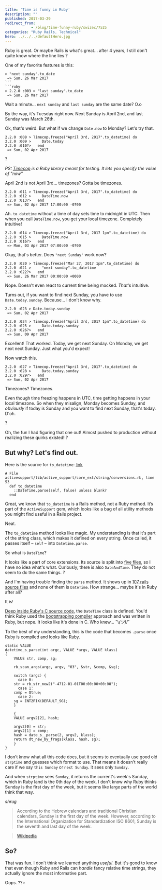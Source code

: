 ```yaml
---
title: 'Time is funny in Ruby'
description: ""
published: 2017-03-29
redirect_from: 
            - /blog/time-funny-ruby/swizec/7525
categories: "Ruby Rails, Technical"
hero: ../../../defaultHero.jpg
---
```

Ruby is great. Or maybe Rails is what&#x27;s great… after 4 years, I still don&#x27;t quite know where the line lies ?



One of my favorite features is this:



````
> "next sunday".to_date
 => Sun, 26 Mar 2017 
```
```ruby
> 2.2.0 :003 > "last sunday".to_date
 => Sun, 26 Mar 2017 
````



Wait a minute… `next sunday` and `last sunday` are the same date? O.o



By the way, it&#x27;s Tuesday right now. Next Sunday is April 2nd, and last Sunday was March 26th.



Ok, that&#x27;s weird. But what if we change `Date.now` to Monday? Let&#x27;s try that.



```
2.2.0 :008 > Timecop.freeze("April 3rd, 2017".to_datetime) do
2.2.0 :009 >     Date.today
2.2.0 :010?>   end
 => Sun, 02 Apr 2017  
```



?



_PS: [Timecop](https://github.com/travisjeffery/timecop) is a Ruby library meant for testing. It lets you specify the value of &quot;now&quot;_



April 2nd is not April 3rd… timezones? Gotta be timezones.



```
2.2.0 :011 > Timecop.freeze("April 3rd, 2017".to_datetime) do
2.2.0 :012 >     DateTime.now
2.2.0 :013?>   end
 => Sun, 02 Apr 2017 17:00:00 -0700
```



Ah. `to_datetime` without a time of day sets time to midnight in UTC. Then when you call `DateTime.now`, you get your local timezone. Completely intuitive!



```
2.2.0 :014 > Timecop.freeze("April 3rd, 2017 1pm".to_datetime) do
2.2.0 :015 >     DateTime.now
2.2.0 :016?>   end
 => Mon, 03 Apr 2017 07:00:00 -0700  
```



Okay, that&#x27;s better. Does `"next Sunday"` work now?



```
2.2.0 :020 > Timecop.freeze("Mar 27, 2017 1pm".to_datetime) do
2.2.0 :021 >     "next sunday".to_datetime
2.2.0 :022?>   end
 => Sun, 26 Mar 2017 00:00:00 +0000  
```



Nope. Doesn&#x27;t even react to current time being mocked. _That_&#x27;s intuitive.



Turns out, if you want to find next Sunday, you have to use `Date.today.sunday`. Because… I don&#x27;t know why.



```
2.2.0 :023 > Date.today.sunday
 => Sun, 02 Apr 2017 
 
2.2.0 :024 > Timecop.freeze("April 3rd, 2017 1pm".to_datetime) do
2.2.0 :025 >     Date.today.sunday
2.2.0 :026?>   end
 => Sun, 09 Apr 2017 
```



Excellent! That worked. Today, we get next Sunday. On Monday, we get next next Sunday. Just what you&#x27;d expect!



Now watch this.



```
2.2.0 :027 > Timecop.freeze("April 3rd, 2017".to_datetime) do
2.2.0 :028 >     Date.today.sunday
2.2.0 :029?>   end
 => Sun, 02 Apr 2017
```



Timezones? Timezones.



Even though time freezing happens in UTC, time getting happens in your local timezone. So when they misalign, Monday becomes Sunday, and _obviously_ if today is Sunday and you want to find next Sunday, that&#x27;s today. D&#x27;oh.



?



Oh, the fun I had figuring that one out! Almost pushed to production without realizing these quirks existed! ?



## But why? Let&#x27;s find out.



Here is the source for `to_datetime`: [link](http://apidock.com/rails/String/to%5C_datetime)



```
# File activesupport/lib/active_support/core_ext/string/conversions.rb, line 53
  def to_datetime
    ::DateTime.parse(self, false) unless blank?
  end
```



Great, we know that `to_datetime` is a Rails method, not a Ruby method. It’s part of the `ActiveSupport` gem, which looks like a bag of all utility methods you might find useful in a Rails project.



Neat.



The `to_datetime` method looks like magic. My understanding is that it&#x27;s part of the string class, which makes it defined on every string. Once called, it passes itself – `self` – into `Datetime.parse`.



So what is `DateTime`?



It looks like a part of core extensions. Its source is split into [five files](https://github.com/rails/rails/tree/92703a9ea5d8b96f30e0b706b801c9185ef14f0e/activesupport/lib/active_support/core_ext/date_time), so I have no idea what&#x27;s what. Curiously, there is also `DateAndTime`. They do not seem to do the same things. ?



And I&#x27;m having trouble finding the `parse` method. It shows up in [107 rails source files](https://github.com/rails/rails/search?l=Ruby&amp;q=parse&amp;type=&amp;utf8=%E2%9C%93) and none of them is `DateTime`. How strange… maybe it&#x27;s in Ruby after all?



It is!



[Deep inside Ruby&#x27;s C source code](https://github.com/ruby/ruby/blob/d8bf1785316c55e3befac9db0981180bd1432b49/ext/date/date_core.c), the `DateTime` class is defined. You&#x27;d think Ruby used the [bootstrapping compiler](https://en.wikipedia.org/wiki/Bootstrapping%5C_(compilers)) approach and was written in Ruby, but nope. It looks like it&#x27;s done in C. Who knew… ¯\\_(ツ)_/¯



To the best of my understanding, this is the code that becomes `.parse` once Ruby is compiled and looks like Ruby.



```
static VALUE
datetime_s_parse(int argc, VALUE *argv, VALUE klass)
{
    VALUE str, comp, sg;

    rb_scan_args(argc, argv, "03", &str, &comp, &sg);

    switch (argc) {
      case 0:
    str = rb_str_new2("-4712-01-01T00:00:00+00:00");
      case 1:
    comp = Qtrue;
      case 2:
    sg = INT2FIX(DEFAULT_SG);
    }

    {
    VALUE argv2[2], hash;

    argv2[0] = str;
    argv2[1] = comp;
    hash = date_s__parse(2, argv2, klass);
    return dt_new_by_frags(klass, hash, sg);
    }
}
```



I don&#x27;t know what all this code does, but it seems to eventually use good old `strptime` and guesses which format to use. That means it doesn&#x27;t really care if we say `this Sunday` or `next Sunday`. It sees only `Sunday`.



And when `strptime` sees `Sunday`, it returns the current&#x27;s week&#x27;s Sunday, which in Ruby land is the 0th day of the week. I don&#x27;t know why Ruby thinks Sunday is the first day of the week, but it seems like large parts of the world think that way.



_shrug_



> According to the Hebrew calendars and traditional Christian calendars, Sunday is the first day of the week. However, according to the International Organization for Standardization ISO 8601, Sunday is the seventh and last day of the week.



> [Wikipedia](https://en.wikipedia.org/wiki/Sunday)



## So?



That was fun. I don&#x27;t think we learned anything _useful_. But it&#x27;s good to know that even though Ruby and Rails can _handle_ fancy relative time strings, they actually ignore the most informative part.



Oops. ??‍♂️